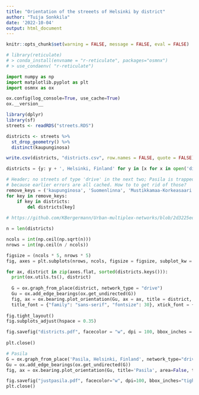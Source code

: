 ```yaml
---
title: "Orientation of the streeets of Helsinki by district"
author: "Tuija Sonkkila"
date: '2022-10-04'
output: html_document
---
```


```r
knitr::opts_chunk$set(warning = FALSE, message = FALSE, eval = FALSE)

# library(reticulate)
# > conda_install(envname = "r-reticulate", packages="osmnx")
# > use_condaenv( "r-reticulate")

```

```python
import numpy as np
import matplotlib.pyplot as plt
import osmnx as ox
```

```python
ox.config(log_console=True, use_cache=True)
ox.__version__

```

```r
library(dplyr)
library(sf)
streets <- readRDS("streets.RDS")

districts <- streets %>% 
  st_drop_geometry() %>% 
  distinct(kaupunginosa) 

write.csv(districts, "districts.csv", row.names = FALSE, quote = FALSE)

```

```python
districts = {y: y + ', Helsinki, Finland' for y in [x for x in open('districts.csv').read().split('\n') if x]}
```

```python
# Header; no streets of type 'drive' in the next two; Pasila is trapped in an HTTP error loop
# because earlier errors are all cached. How to to get rid of those?
remove_keys = ('kaupunginosa', 'Suomenlinna', 'Mustikkamaa-Korkeasaari', 'Pasila')
for key in remove_keys:
    if key in districts:
        del districts[key]
        
# https://github.com/KBergermann/Urban-multiplex-networks/blob/2d3225edb50d8a0fab641f847adc8bdbcfc1d686/subroutines/OSMnx_street_orientations.py

n = len(districts)

ncols = int(np.ceil(np.sqrt(n)))
nrows = int(np.ceil(n / ncols))

figsize = (ncols * 5, nrows * 5)
fig, axes = plt.subplots(nrows, ncols, figsize = figsize, subplot_kw = {"projection": "polar"})

for ax, district in zip(axes.flat, sorted(districts.keys())):
  print(ox.utils.ts(), district)
  
  G = ox.graph_from_place(district, network_type = "drive")
  Gu = ox.add_edge_bearings(ox.get_undirected(G))
  fig, ax = ox.bearing.plot_orientation(Gu, ax = ax, title = district, area = False, 
  title_font = {"family": "sans-serif", "fontsize": 30}, xtick_font = {"family": "sans-serif", "fontsize": 15})
	
fig.tight_layout()
fig.subplots_adjust(hspace = 0.35)

fig.savefig("districts.pdf", facecolor = "w", dpi = 100, bbox_inches = "tight")
		
plt.close()
```

```python
# Pasila 
G = ox.graph_from_place('Pasila, Helsinki, Finland', network_type="drive")
Gu = ox.add_edge_bearings(ox.get_undirected(G))
fig, ax = ox.bearing.plot_orientation(Gu, title='Pasila', area=False, title_font={"family": "sans-serif", "fontsize": 30}, xtick_font={"family": "sans-serif", "fontsize": 15})

fig.savefig("justpasila.pdf", facecolor="w", dpi=100, bbox_inches="tight")
plt.close()

```

